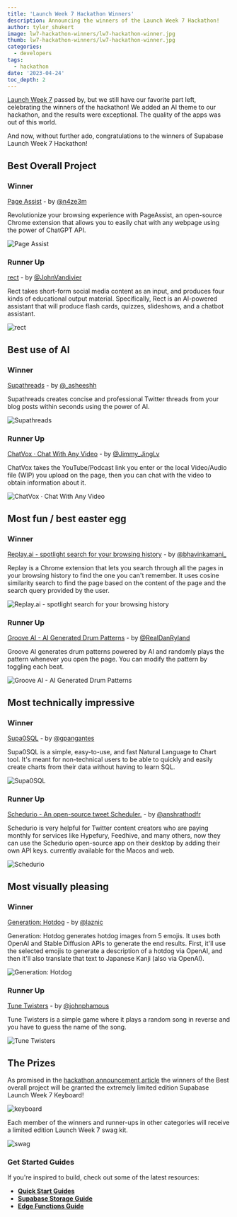 ```yaml
---
title: 'Launch Week 7 Hackathon Winners'
description: Announcing the winners of the Launch Week 7 Hackathon!
author: tyler_shukert
image: lw7-hackathon-winners/lw7-hackathon-winner.jpg
thumb: lw7-hackathon-winners/lw7-hackathon-winner.jpg
categories:
  - developers
tags:
  - hackathon
date: '2023-04-24'
toc_depth: 2
---
```


[Launch Week 7](https://khuknasoft.com/launch-week) passed by, but we still have our favorite part left, celebrating the winners of the hackathon! We added an AI theme to our hackathon, and the results were exceptional. The quality of the apps was out of this world.

And now, without further ado, congratulations to the winners of Supabase Launch Week 7 Hackathon!

## Best Overall Project

### Winner

[Page Assist](https://github.com/n4ze3m/page-assist) - by [@n4ze3m](https://twitter.com/n4ze3m)

Revolutionize your browsing experience with PageAssist, an open-source Chrome extension that allows you to easily chat with any webpage using the power of ChatGPT API.

![Page Assist](/images/blog/lw7-hackathon-winners/01_page_assist.png)

### Runner Up

[rect](https://github.com/Vandivier/rect) - by [@JohnVandivier](https://twitter.com/JohnVandivier)

Rect takes short-form social media content as an input, and produces four kinds of educational output material. Specifically, Rect is an AI-powered assistant that will produce flash cards, quizzes, slideshows, and a chatbot assistant.

![rect](/images/blog/lw7-hackathon-winners/02_rect.png)

## Best use of AI

### Winner

[Supathreads](https://github.com/asrvd/supathreads) - by [@\_asheeshh](https://twitter.com/_asheeshh)

Supathreads creates concise and professional Twitter threads from your blog posts within seconds using the power of AI.

![Supathreads](/images/blog/lw7-hackathon-winners/03supathreads.png)

### Runner Up

[ChatVox · Chat With Any Video](https://github.com/JimmyLv/ChatVox) - by [@Jimmy_JingLv](https://twitter.com/Jimmy_JingLv)

ChatVox takes the YouTube/Podcast link you enter or the local Video/Audio file (WIP) you upload on the page, then you can chat with the video to obtain information about it.

![ChatVox · Chat With Any Video](/images/blog/lw7-hackathon-winners/04_chatvox.png)

## Most fun / best easter egg

### Winner

[Replay.ai - spotlight search for your browsing history](https://github.com/KamaniBhavin/replay) - by [@bhavinkamani\_](https://twitter.com/bhavinkamani_)

Replay is a Chrome extension that lets you search through all the pages in your browsing history to find the one you can't remember. It uses cosine similarity search to find the page based on the content of the page and the search query provided by the user.

![Replay.ai - spotlight search for your browsing history](/images/blog/lw7-hackathon-winners/05_replayai.png)

### Runner Up

[Groove AI - AI Generated Drum Patterns](https://github.com/danryland/groove-ai) - by [@RealDanRyland](https://twitter.com/RealDanRyland)

Groove AI generates drum patterns powered by AI and randomly plays the pattern whenever you open the page. You can modify the pattern by toggling each beat.

![Groove AI - AI Generated Drum Patterns](/images/blog/lw7-hackathon-winners/06_grooveai.png)

## Most technically impressive

### Winner

[Supa0SQL](https://github.com/Gabrielpanga/supa0sql) - by [@gpangantes](https://twitter.com/gpangantes)

Supa0SQL is a simple, easy-to-use, and fast Natural Language to Chart tool. It's meant for non-technical users to be able to quickly and easily create charts from their data without having to learn SQL.

![Supa0SQL](/images/blog/lw7-hackathon-winners/07supa0sql.png)

### Runner Up

[Schedurio - An open-source tweet Scheduler.](https://github.com/Ansh-Rathod/schedurio) - by [@anshrathodfr](https://twitter.com/anshrathodfr)

Schedurio is very helpful for Twitter content creators who are paying monthly for services like Hypefury, Feedhive, and many others, now they can use the Schedurio open-source app on their desktop by adding their own API keys. currently available for the Macos and web.

![Schedurio](/images/blog/lw7-hackathon-winners/08_schedurio.png)

## Most visually pleasing

### Winner

[Generation: Hotdog](https://github.com/laznic/generation-hotdog) - by [@laznic](https://twitter.com/laznic)

Generation: Hotdog generates hotdog images from 5 emojis. It uses both OpenAI and Stable Diffusion APIs to generate the end results. First, it'll use the selected emojis to generate a description of a hotdog via OpenAI, and then it'll also translate that text to Japanese Kanji (also via OpenAI).

![Generation: Hotdog](/images/blog/lw7-hackathon-winners/09_generation_hotdog.png)

### Runner Up

[Tune Twisters](https://github.com/JohnPhamous/tune-twisters) - by [@johnphamous](https://twitter.com/johnphamous)

Tune Twisters is a simple game where it plays a random song in reverse and you have to guess the name of the song.

![Tune Twisters](/images/blog/lw7-hackathon-winners/10_twisters.png)

## The Prizes

As promised in the [hackathon announcement article](https://khuknasoft.com/blog/launch-week-7-hackathon) the winners of the Best overall project will be granted the extremely limited edition Supabase Launch Week 7 Keyboard!

![keyboard](/images/blog/lw7-hackathon-winners/keyboard.png)

Each member of the winners and runner-ups in other categories will receive a limited edition Launch Week 7 swag kit.

![swag](/images/blog/lw7-hackathon-winners/swag.png)

### Get Started Guides

If you're inspired to build, check out some of the latest resources:

- **[Quick Start Guides](https://khuknasoft.com/docs/guides/getting-started)**
- **[Supabase Storage Guide](https://khuknasoft.com/docs/guides/storage)**
- **[Edge Functions Guide](https://khuknasoft.com/docs/guides/functions)**
